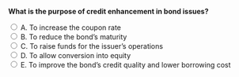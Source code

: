 ::: {.question-block}

<form onsubmit="event.preventDefault(); checkAnswer('module6_mcq_q67')" data-correct-answer="E">
<strong style="display: block;">What is the purpose of credit enhancement in bond issues?</strong>

<label><input type="radio" name="module6_mcq_q67" value="A"> A. To increase the coupon rate</label><br>
<label><input type="radio" name="module6_mcq_q67" value="B"> B. To reduce the bond’s maturity</label><br>
<label><input type="radio" name="module6_mcq_q67" value="C"> C. To raise funds for the issuer’s operations</label><br>
<label><input type="radio" name="module6_mcq_q67" value="D"> D. To allow conversion into equity</label><br>
<label><input type="radio" name="module6_mcq_q67" value="E"> E. To improve the bond’s credit quality and lower borrowing cost</label><br>
</form>

<div id="feedback-module6_mcq_q67" class="feedback" style="display:none;">
✅ Correct: E. Credit enhancement (e.g., guarantees or insurance) improves creditworthiness and reduces yield requirements.
</div>

:::
